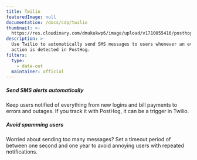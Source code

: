 ```yaml
---
title: Twilio
featuredImage: null
documentation: /docs/cdp/twilio
thumbnail: >-
  https://res.cloudinary.com/dmukukwp6/image/upload/v1710055416/posthog.com/contents/cdp/thumbnails/twilio.png
description: >-
  Use Twilio to automatically send SMS messages to users whenever an event or
  action is detected in PostHog.
filters:
  type:
    - data-out
  maintainer: official
---
```


<Section
    divider={false}
    title="Use Twilio to automatically send SMS messages to users whenever an event or action is detected in PostHog."
    size="full"
    cols={2}
>
    <div>
        <h5>Send SMS alerts automatically</h5>
        <p>
            Keep users notified of everything from new logins and bill payments to errors and outages. If you track it
            with PostHog, it can be a trigger in Twilio.
        </p>
    </div>
    <div>
        <h5>Avoid spamming users</h5>
        <p>
            Worried about sending too many messages? Set a timeout period of between one second and one year to avoid
            annoying users with repeated notifications.
        </p>
    </div>
</Section>

<TutorialsSlider topic="twilio" />

<Documentation />
